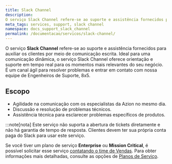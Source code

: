 ```yaml
---
title: Slack Channel
description: 
O serviço Slack Channel refere-se ao suporte e assistência fornecidos para auxiliar os clientes por meio de comunicação escrita.
meta_tags: services, support, slack channel
namespace: docs_support_slack_channel
permalink: /documentacao/servicos/slack-channel/
---
```


O serviço **Slack Channel** refere-se ao suporte e assistência fornecidos para auxiliar os clientes por meio de comunicação escrita. Ideal para uma comunicação dinâmica, o serviço Slack Channel oferece orientação e suporte em tempo real para os momentos mais relevantes do seu negócio. É um canal ágil para resolver problemas e entrar em contato com nossa equipe de Engenheiros de Suporte, 8x5.

## Escopo

- Agilidade na comunicação com os especialistas da Azion no mesmo dia.
- Discussão e resolução de problemas técnicos.
- Assistência técnica para esclarecer problemas específicos de produtos.

:::note[nota]
Este serviço não suporta a abertura de tickets diretamente e não há garantia de tempo de resposta. Clientes devem ter sua própria conta paga do Slack para usar este serviço.

Se você tiver um plano de serviço **Enterprise** ou **Mission Critical**, é possível solicitar esse serviço [contatando o time de Vendas](https://www.azion.com/en/contact-sales/). Para obter informações mais detalhadas, consulte as opções de [Planos de Serviço](/pt-br/documentacao/servicos/planos-de-serviço/).